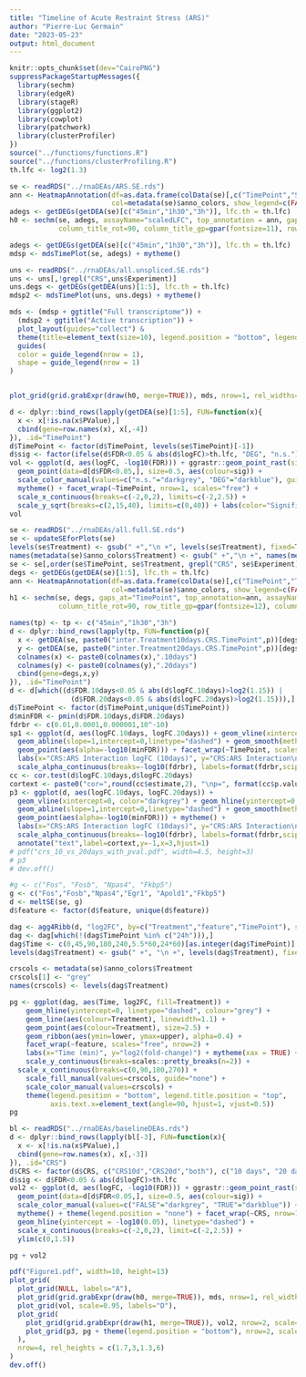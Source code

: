 ```yaml
---
title: "Timeline of Acute Restraint Stress (ARS)"
author: "Pierre-Luc Germain"
date: "2023-05-23"
output: html_document
---
```


```r
knitr::opts_chunk$set(dev="CairoPNG")
suppressPackageStartupMessages({
  library(sechm)
  library(edgeR)
  library(stageR)
  library(ggplot2)
  library(cowplot)
  library(patchwork)
  library(clusterProfiler)
})
source("../functions/functions.R")
source("../functions/clusterProfiling.R")
th.lfc <- log2(1.3)
```


```r
se <- readRDS("../rnaDEAs/ARS.SE.rds")
ann <- HeatmapAnnotation(df=as.data.frame(colData(se)[,c("TimePoint","Sex")]),
                         col=metadata(se)$anno_colors, show_legend=c(FALSE,TRUE), show_annotation_name=FALSE)
adegs <- getDEGs(getDEA(se)[c("45min","1h30","3h")], lfc.th = th.lfc)
h0 <- sechm(se, adegs, assayName="scaledLFC", top_annotation = ann, gaps_at="TimePoint", row_title="ARS DEGs",
            column_title_rot=90, column_title_gp=gpar(fontsize=11), row_title_gp=gpar(fontsize=12), annocol_title_side=NA, use_raster=TRUE)
```


```r
adegs <- getDEGs(getDEA(se)[c("45min","1h30","3h")], lfc.th = th.lfc)
mdsp <- mdsTimePlot(se, adegs) + mytheme()

uns <- readRDS("../rnaDEAs/all.unspliced.SE.rds")
uns <- uns[,!grepl("CRS",uns$Experiment)]
uns.degs <- getDEGs(getDEA(uns)[1:5], lfc.th = th.lfc)
mdsp2 <- mdsTimePlot(uns, uns.degs) + mytheme()

mds <- (mdsp + ggtitle("Full transcriptome")) + 
  (mdsp2 + ggtitle("Active transcription")) + 
  plot_layout(guides="collect") & 
  theme(title=element_text(size=10), legend.position = "bottom", legend.title.position = "top") & 
  guides(
  color = guide_legend(nrow = 1),
  shape = guide_legend(nrow = 1)
)


plot_grid(grid.grabExpr(draw(h0, merge=TRUE)), mds, nrow=1, rel_widths=c(1,2))
```

```r
d <- dplyr::bind_rows(lapply(getDEA(se)[1:5], FUN=function(x){
  x <- x[!is.na(x$PValue),]
  cbind(gene=row.names(x), x[,-4])
}), .id="TimePoint")
d$TimePoint <- factor(d$TimePoint, levels(se$TimePoint)[-1])
d$sig <- factor(ifelse(d$FDR<0.05 & abs(d$logFC)>th.lfc, "DEG", "n.s."), c("DEG","n.s."))
vol <- ggplot(d, aes(logFC, -log10(FDR))) + ggrastr::geom_point_rast(size=0.5, colour="darkgrey") + 
  geom_point(data=d[d$FDR<0.05,], size=0.5, aes(colour=sig)) + 
  scale_color_manual(values=c("n.s."="darkgrey", "DEG"="darkblue"), guide=guide_legend(override.aes = list(size=3.5))) +
  mytheme() + facet_wrap(~TimePoint, nrow=1, scales="free") +
  scale_x_continuous(breaks=c(-2,0,2), limits=c(-2,2.5)) + 
  scale_y_sqrt(breaks=c(2,15,40), limits=c(0,40)) + labs(color="Significant")
vol
```


```r
se <- readRDS("../rnaDEAs/all.full.SE.rds")
se <- updateSEforPlots(se)
levels(se$Treatment) <- gsub(" +","\n +", levels(se$Treatment), fixed=TRUE)
names(metadata(se)$anno_colors$Treatment) <- gsub(" +","\n +", names(metadata(se)$anno_colors$Treatment), fixed=TRUE)
se <- se[,order(se$TimePoint, se$Treatment, grepl("CRS", se$Experiment), se$Sex)]
degs <- getDEGs(getDEA(se)[1:5], lfc.th = th.lfc)
ann <- HeatmapAnnotation(df=as.data.frame(colData(se)[,c("TimePoint","Treatment","Sex")]),
                         col=metadata(se)$anno_colors, show_legend=c(FALSE,TRUE,TRUE), show_annotation_name=FALSE)
h1 <- sechm(se, degs, gaps_at="TimePoint", top_annotation=ann, assayName = "scaledLFC", row_title="All stress-responsive genes",
            column_title_rot=90, row_title_gp=gpar(fontsize=12), column_title_gp=gpar(fontsize=12), use_raster=TRUE)
```

```r
names(tp) <- tp <- c("45min","1h30","3h")
d <- dplyr::bind_rows(lapply(tp, FUN=function(p){
  x <- getDEA(se, paste0("inter.Treatment10days.CRS.TimePoint",p))[degs,c("logFC","FDR")]
  y <- getDEA(se, paste0("inter.Treatment20days.CRS.TimePoint",p))[degs,c("logFC","FDR")]
  colnames(x) <- paste0(colnames(x),".10days")
  colnames(y) <- paste0(colnames(y),".20days")
  cbind(gene=degs,x,y)
}), .id="TimePoint")
d <- d[which((d$FDR.10days<0.05 & abs(d$logFC.10days)>log2(1.15)) | 
               (d$FDR.20days<0.05 & abs(d$logFC.20days)>log2(1.15))),]
d$TimePoint <- factor(d$TimePoint,unique(d$TimePoint))
d$minFDR <- pmin(d$FDR.10days,d$FDR.20days)
fdrbr <- c(0.01,0.0001,0.000001,10^-10)
sp1 <- ggplot(d, aes(logFC.10days, logFC.20days)) + geom_vline(xintercept=0) + geom_hline(yintercept=0) +
  geom_abline(slope=1,intercept=0,linetype="dashed") + geom_smooth(method=MASS::rlm) +
  geom_point(aes(alpha=-log10(minFDR))) + facet_wrap(~TimePoint, scales="free") + theme_bw() +
  labs(x="CRS:ARS Interaction logFC (10days)", y="CRS:ARS Interaction\nlogFC (20days)", alpha="FDR") +
  scale_alpha_continuous(breaks=-log10(fdrbr), labels=format(fdrbr,scipen=0))
cc <- cor.test(d$logFC.10days,d$logFC.20days)
cortext <- paste0("cor=",round(cc$estimate,2), "\np=", format(cc$p.value, digit=1))
p3 <- ggplot(d, aes(logFC.10days, logFC.20days)) + 
  geom_vline(xintercept=0, color="darkgrey") + geom_hline(yintercept=0, color="darkgrey") +
  geom_abline(slope=1,intercept=0,linetype="dashed") + geom_smooth(method=MASS::rlm) +
  geom_point(aes(alpha=-log10(minFDR))) + mytheme() +
  labs(x="CRS:ARS Interaction logFC (10days)", y="CRS:ARS Interaction\nlogFC (20days)", alpha="FDR") +
  scale_alpha_continuous(breaks=-log10(fdrbr), labels=format(fdrbr,scipen=0)) +
  annotate("text",label=cortext,y=-1,x=3,hjust=1)
# pdf("crs_10_vs_20days_with_pval.pdf", width=4.5, height=3)
# p3
# dev.off()
```

```r
#g <- c("Fos", "Fosb", "Npas4", "Fkbp5")
g <- c("Fos","Fosb","Npas4","Egr1", "Apold1","Fkbp5")
d <- meltSE(se, g)
d$feature <- factor(d$feature, unique(d$feature))

dag <- agg4Ribb(d, "log2FC", by=c("Treatment","feature","TimePoint"), sem=TRUE)
dag <- dag[which(!(dag$TimePoint %in% c("24h"))),]
dag$Time <- c(0,45,90,180,240,5.5*60,24*60)[as.integer(dag$TimePoint)]
levels(dag$Treatment) <- gsub(" +", "\n +", levels(dag$Treatment), fixed=TRUE)

crscols <- metadata(se)$anno_colors$Treatment
crscols[1] <- "grey"
names(crscols) <- levels(dag$Treatment)

pg <- ggplot(dag, aes(Time, log2FC, fill=Treatment)) +
    geom_hline(yintercept=0, linetype="dashed", colour="grey") +
    geom_line(aes(colour=Treatment), linewidth=1.1) + 
    geom_point(aes(colour=Treatment), size=2.5) +
    geom_ribbon(aes(ymin=lower, ymax=upper), alpha=0.4) +
    facet_wrap(~feature, scales="free", nrow=2) +
    labs(x="Time (min)", y="log2(fold-change)") + mytheme(xax = TRUE) +
    scale_y_continuous(breaks=scales::pretty_breaks(n=2)) +
  scale_x_continuous(breaks=c(0,90,180,270)) + 
    scale_fill_manual(values=crscols, guide="none") +
    scale_color_manual(values=crscols) +
    theme(legend.position = "bottom", legend.title.position = "top",
          axis.text.x=element_text(angle=90, hjust=1, vjust=0.5))
pg
```


```r
bl <- readRDS("../rnaDEAs/baselineDEAs.rds")
d <- dplyr::bind_rows(lapply(bl[-3], FUN=function(x){
  x <- x[!is.na(x$PValue),]
  cbind(gene=row.names(x), x[,-3])
}), .id="CRS")
d$CRS <- factor(d$CRS, c("CRS10d","CRS20d","both"), c("10 days", "20 days", "CRS (10+20 days)"))
d$sig <- d$FDR<0.05 & abs(d$logFC)>th.lfc
vol2 <- ggplot(d, aes(logFC, -log10(FDR))) + ggrastr::geom_point_rast(size=0.5, colour="darkgrey") + 
  geom_point(data=d[d$FDR<0.05,], size=0.5, aes(colour=sig)) + 
  scale_color_manual(values=c("FALSE"="darkgrey", "TRUE"="darkblue")) +
  mytheme() + theme(legend.position = "none") + facet_wrap(~CRS, nrow=1) +
  geom_hline(yintercept = -log10(0.05), linetype="dashed") + 
  scale_x_continuous(breaks=c(-2,0,2), limit=c(-2,2.5)) + 
  ylim(c(0,1.5))

pg + vol2
```


```r
pdf("Figure1.pdf", width=10, height=13)
plot_grid(
  plot_grid(NULL, labels="A"),
  plot_grid(grid.grabExpr(draw(h0, merge=TRUE)), mds, nrow=1, rel_widths=c(1,2), labels=c("B","C"), scale=0.95),
  plot_grid(vol, scale=0.95, labels="D"), 
  plot_grid(
    plot_grid(grid.grabExpr(draw(h1, merge=TRUE)), vol2, nrow=2, scale=0.95, rel_heights = c(3,1), labels=c("E","H")),
    plot_grid(p3, pg + theme(legend.position = "bottom"), nrow=2, scale=0.95, rel_heights = c(2,3), labels=c("F","G")), nrow=1, rel_widths = c(5,4)
  ),
  nrow=4, rel_heights = c(1.7,3,1.3,6)
)
dev.off()
```

